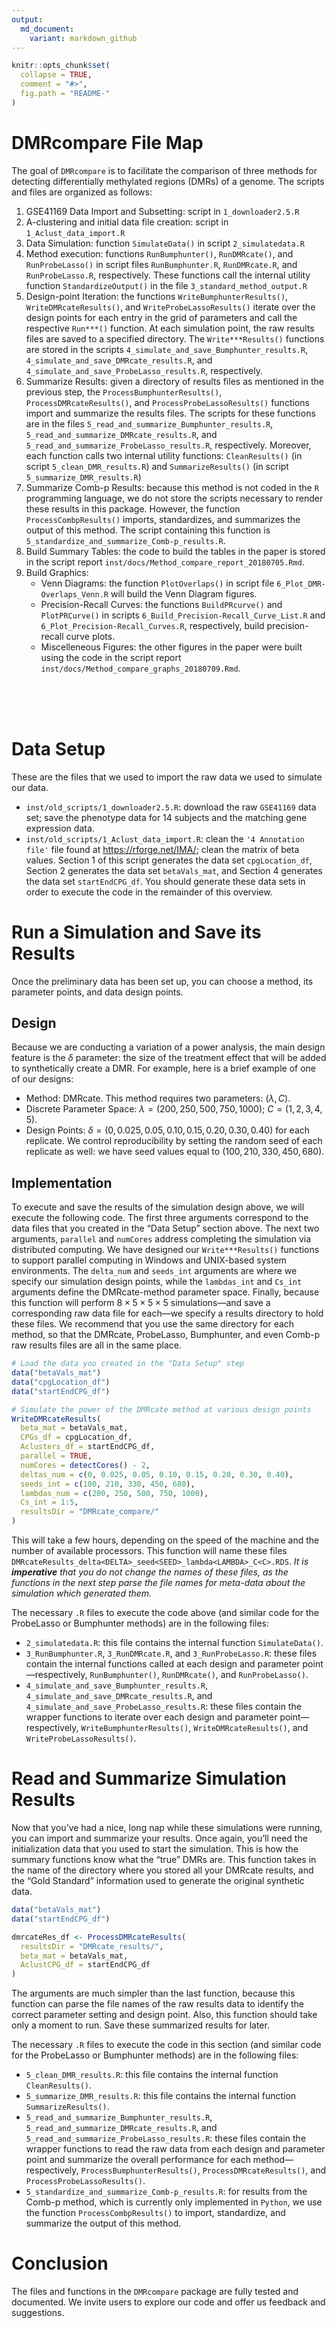 ```yaml
---
output:
  md_document:
    variant: markdown_github
---
```


<!-- README.md is generated from README.Rmd. Please edit that file -->

```r
knitr::opts_chunk$set(
  collapse = TRUE,
  comment = "#>",
  fig.path = "README-"
)
```

# DMRcompare File Map

The goal of `DMRcompare` is to facilitate the comparison of three methods for detecting differentially methylated regions (DMRs) of a genome. The scripts and files are organized as follows:

1. GSE41169 Data Import and Subsetting: script in `1_downloader2.5.R`
2. A-clustering and initial data file creation: script in `1_Aclust_data_import.R`
3. Data Simulation: function `SimulateData()` in script `2_simulatedata.R`
4. Method execution: functions `RunBumphunter()`, `RunDMRcate()`, and `RunProbeLasso()` in script files `RunBumphunter.R`, `RunDMRcate.R`, and `RunProbeLasso.R`, respectively. These functions call the internal utility function `StandardizeOutput()` in the file `3_standard_method_output.R`
5. Design-point Iteration: the functions `WriteBumphunterResults()`, `WriteDMRcateResults()`, and `WriteProbeLassoResults()` iterate over the design points for each entry in the grid of parameters and call the respective `Run***()` function. At each simulation point, the raw results files are saved to a specified directory. The `Write***Results()` functions are stored in the scripts `4_simulate_and_save_Bumphunter_results.R`, `4_simulate_and_save_DMRcate_results.R`, and `4_simulate_and_save_ProbeLasso_results.R`, respectively.
6. Summarize Results: given a directory of results files as mentioned in the previous step, the `ProcessBumphunterResults()`, `ProcessDMRcateResults()`, and `ProcessProbeLassoResults()` functions import and summarize the results files. The scripts for these functions are in the files `5_read_and_summarize_Bumphunter_results.R`, `5_read_and_summarize_DMRcate_results.R`, and `5_read_and_summarize_ProbeLasso_results.R`, respectively. Moreover, each function calls two internal utility functions: `CleanResults()` (in script `5_clean_DMR_results.R`) and `SummarizeResults()` (in script `5_summarize_DMR_results.R`)
7. Summarize Comb-p Results: because this method is not coded in the `R` programming language, we do not store the scripts necessary to render these results in this package. However, the function `ProcessCombpResults()` imports, standardizes, and summarizes the output of this method. The script containing this function is `5_standardize_and_summarize_Comb-p_results.R`.
8. Build Summary Tables: the code to build the tables in the paper is stored in the script report `inst/docs/Method_compare_report_20180705.Rmd`.
9. Build Graphics:
    - Venn Diagrams: the function `PlotOverlaps()` in script file `6_Plot_DMR-Overlaps_Venn.R` will build the Venn Diagram figures.
    - Precision-Recall Curves: the functions `BuildPRcurve()` and `PlotPRCurve()` in scripts `6_Build_Precision-Recall_Curve_List.R` and `6_Plot_Precision-Recall_Curves.R`, respectively, build precision-recall curve plots.
    - Miscelleneous Figures: the other figures in the paper were built using the code in the script report `inst/docs/Method_compare_graphs_20180709.Rmd`.



</br>
</br>
</br>

# Data Setup
These are the files that we used to import the raw data we used to simulate our data.

- `inst/old_scripts/1_downloader2.5.R`: download the raw `GSE41169` data set; save the phenotype data for 14 subjects and the matching gene expression data.
- `inst/old_scripts/1_Aclust_data_import.R`: clean the `'4 Annotation file'` file found at <https://rforge.net/IMA/>; clean the matrix of beta values. Section 1 of this script generates the data set `cpgLocation_df`, Section 2 generates the data set `betaVals_mat`, and Section 4 generates the data set `startEndCPG_df`. You should generate these data sets in order to execute the code in the remainder of this overview.



# Run a Simulation and Save its Results
Once the preliminary data has been set up, you can choose a method, its parameter points, and data design points.

## Design
Because we are conducting a variation of a power analysis, the main design feature is the $\delta$ parameter: the size of the treatment effect that will be added to synthetically create a DMR. For example, here is a brief example of one of our designs:

- Method: DMRcate. This method requires two parameters: $(\lambda, C)$.
- Discrete Parameter Space: $\lambda = (200, 250, 500, 750, 1000)$; $C = (1, 2, 3, 4, 5)$.
- Design Points: $\delta = (0, 0.025, 0.05, 0.10, 0.15, 0.20, 0.30, 0.40)$ for each replicate. We control reproducibility by setting the random seed of each replicate as well: we have seed values equal to $(100, 210, 330, 450, 680)$.

## Implementation
To execute and save the results of the simulation design above, we will execute the following code. The first three arguments correspond to the data files that you created in the "Data Setup" section above. The next two arguments, `parallel` and `numCores` address completing the simulation via distributed computing. We have designed our `Write***Results()` functions to support parallel computing in Windows and UNIX-based system environments. The `delta_num` and `seeds_int` arguments are where we specify our simulation design points, while the `lambdas_int` and `Cs_int` arguments define the DMRcate-method parameter space. Finally, because this function will perform $8 \times 5 \times 5 \times 5$ simulations---and save a corresponding raw data file for each---we specify a results directory to hold these files. We recommend that you use the same directory for each method, so that the DMRcate, ProbeLasso, Bumphunter, and even Comb-p raw results files are all in the same place.
```r
# Load the data you created in the "Data Setup" step
data("betaVals_mat")
data("cpgLocation_df")
data("startEndCPG_df")

# Simulate the power of the DMRcate method at various design points
WriteDMRcateResults(
  beta_mat = betaVals_mat,
  CPGs_df = cpgLocation_df,
  Aclusters_df = startEndCPG_df,
  parallel = TRUE,
  numCores = detectCores() - 2,
  deltas_num = c(0, 0.025, 0.05, 0.10, 0.15, 0.20, 0.30, 0.40),
  seeds_int = c(100, 210, 330, 450, 680),
  lambdas_num = c(200, 250, 500, 750, 1000),
  Cs_int = 1:5,
  resultsDir = "DMRcate_compare/"
)
```

This will take a few hours, depending on the speed of the machine and the number of available processors. This function will name these files `DMRcateResults_delta<DELTA>_seed<SEED>_lambda<LAMBDA>_C<C>.RDS`. *It is **imperative** that you do not change the names of these files, as the functions in the next step parse the file names for meta-data about the simulation which generated them.*

The necessary `.R` files to execute the code above (and similar code for the ProbeLasso or Bumphunter methods) are in the following files:

- `2_simulatedata.R`: this file contains the internal function `SimulateData()`.
- `3_RunBumphunter.R`, `3_RunDMRcate.R`, and `3_RunProbeLasso.R`: these files contain the internal functions called at each design and parameter point---respectively, `RunBumphunter()`, `RunDMRcate()`, and `RunProbeLasso()`.
- `4_simulate_and_save_Bumphunter_results.R`, `4_simulate_and_save_DMRcate_results.R`, and `4_simulate_and_save_ProbeLasso_results.R`: these files contain the wrapper functions to iterate over each design and parameter point---respectively, `WriteBumphunterResults()`, `WriteDMRcateResults()`, and `WriteProbeLassoResults()`. 



# Read and Summarize Simulation Results
Now that you've had a nice, long nap while these simulations were running, you can import and summarize your results. Once again, you'll need the initialization data that you used to start the simulation. This is how the summary functions know what the "true" DMRs are. This function takes in the name of the directory where you stored all your DMRcate results, and the "Gold Standard" information used to generate the original synthetic data.
```r
data("betaVals_mat")
data("startEndCPG_df")

dmrcateRes_df <- ProcessDMRcateResults(
  resultsDir = "DMRcate_results/",
  beta_mat = betaVals_mat,
  AclustCPG_df = startEndCPG_df
)
```

The arguments are much simpler than the last function, because this function can parse the file names of the raw results data to identify the correct parameter setting and design point. Also, this function should take only a moment to run. Save these summarized results for later.

The necessary `.R` files to execute the code in this section (and similar code for the ProbeLasso or Bumphunter methods) are in the following files:

- `5_clean_DMR_results.R`: this file contains the internal function `CleanResults()`.
- `5_summarize_DMR_results.R`: this file contains the internal function `SummarizeResults()`.
- `5_read_and_summarize_Bumphunter_results.R`, `5_read_and_summarize_DMRcate_results.R`, and `5_read_and_summarize_ProbeLasso_results.R`: these files contain the wrapper functions to read the raw data from each design and parameter point and summarize the overall performance for each method---respectively, `ProcessBumphunterResults()`, `ProcessDMRcateResults()`, and `ProcessProbeLassoResults()`.
- `5_standardize_and_summarize_Comb-p_results.R`: for results from the Comb-p method, which is currently only implemented in `Python`, we use the function `ProcessCombpResults()` to import, standardize, and summarize the output of this method.



# Conclusion
The files and functions in the `DMRcompare` package are fully tested and documented. We invite users to explore our code and offer us feedback and suggestions.


